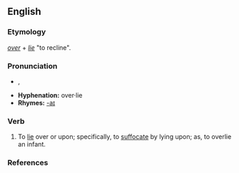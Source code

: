 ==English==

===Etymology===
''[[over]]'' + ''[[lie#Etymology 1|lie]]'' "to recline".

===Pronunciation===
*{{IPA|/ˌoʊvɚˈlaɪ/}}, {{SAMPA|/%oUv@`"laI/}}
*'''Hyphenation:''' over·lie
*'''Rhymes:''' [[Rhymes:English:-aɪ|-aɪ]]

===Verb===
{{irregverb|'''to overlie'''|'''[[overlies]]'''|'''[[overlay]]'''|'''[[overlain]]'''|'''[[overlying]]'''}}

# To [[lie]] over or upon; specifically, to [[suffocate]] by lying upon; as, to overlie an infant.

===References===
{{R:Century 1911}}
{{R:Webster 1913}}
